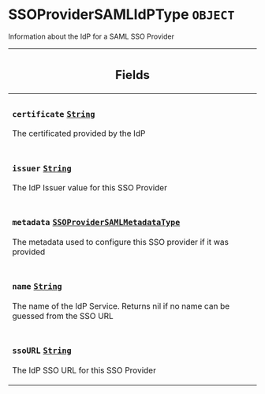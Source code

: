 <!--
  _____   ____    _   _  ____ _______   ______ _____ _____ _______
  |  __  / __   |  | |/ __ __   __| |  ____|  __ _   _|__   __|
  | |  | | |  | | |  | | |  | | | |    | |__  | |  | || |    | |
  | |  | | |  | | | . ` | |  | | | |    |  __| | |  | || |    | |
  | |__| | |__| | | |  | |__| | | |    | |____| |__| || |_   | |
  |_____/ ____/  |_| _|____/  |_|    |______|_____/_____|  |_|
  This file is auto-generated by script/generate_graphql_api_content.sh,
  please build the schema.json by running `rails api:graph:export`
  with https://github.com/buildkite/buildkite/,
  replace the content in data/graphql_data_schema.json
  and run the generation script `./scripts/generate-graphql-api-content.sh`.
-->
<!-- vale off -->
<h1 class="has-pills" data-algolia-exclude>
  SSOProviderSAMLIdPType
  <span class="pill pill--object pill--normal-case pill--large"><code>OBJECT</code></span>
</h1>
<!-- vale on -->

<p>Information about the IdP for a SAML SSO Provider</p>

<table class="responsive-table responsive-table--single-column-rows">
  <thead>
    <th>
      <h2 data-algolia-exclude>Fields</h2>
    </th>
  </thead>
  <tbody>
    <tr>
      <td>
        <h3 class="is-small has-pills">
          <code>certificate</code>
          <a
            href="/docs/apis/graphql/schemas/scalar/string"
            class="pill pill--scalar pill--normal-case pill--medium"
            title="Go to SCALAR String"
          >
            <code>String</code>
          </a>
        </h3>
        <p>The certificated provided by the IdP</p>
      </td>
    </tr>
    <tr>
      <td>
        <h3 class="is-small has-pills">
          <code>issuer</code>
          <a
            href="/docs/apis/graphql/schemas/scalar/string"
            class="pill pill--scalar pill--normal-case pill--medium"
            title="Go to SCALAR String"
          >
            <code>String</code>
          </a>
        </h3>
        <p>The IdP Issuer value for this SSO Provider</p>
      </td>
    </tr>
    <tr>
      <td>
        <h3 class="is-small has-pills">
          <code>metadata</code>
          <a
            href="/docs/apis/graphql/schemas/object/ssoprovidersamlmetadatatype"
            class="pill pill--object pill--normal-case pill--medium"
            title="Go to OBJECT SSOProviderSAMLMetadataType"
          >
            <code>SSOProviderSAMLMetadataType</code>
          </a>
        </h3>
        <p>
          The metadata used to configure this SSO provider if it was provided
        </p>
      </td>
    </tr>
    <tr>
      <td>
        <h3 class="is-small has-pills">
          <code>name</code>
          <a
            href="/docs/apis/graphql/schemas/scalar/string"
            class="pill pill--scalar pill--normal-case pill--medium"
            title="Go to SCALAR String"
          >
            <code>String</code>
          </a>
        </h3>
        <p>
          The name of the IdP Service. Returns nil if no name can be guessed
          from the SSO URL
        </p>
      </td>
    </tr>
    <tr>
      <td>
        <h3 class="is-small has-pills">
          <code>ssoURL</code>
          <a
            href="/docs/apis/graphql/schemas/scalar/string"
            class="pill pill--scalar pill--normal-case pill--medium"
            title="Go to SCALAR String"
          >
            <code>String</code>
          </a>
        </h3>
        <p>The IdP SSO URL for this SSO Provider</p>
      </td>
    </tr>
  </tbody>
</table>
